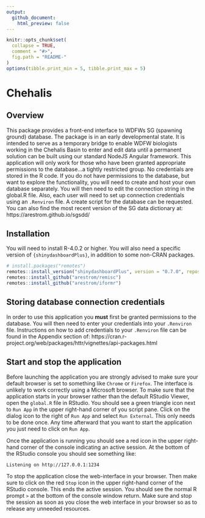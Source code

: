 ```yaml
---
output:
  github_document:
    html_preview: false
---
```


```r
knitr::opts_chunk$set(
  collapse = TRUE,
  comment = "#>",
  fig.path = "README-"
)
options(tibble.print_min = 5, tibble.print_max = 5)
```

# Chehalis

## Overview

This package provides a front-end interface to WDFWs SG (spawning ground) database. The package is in an early developmental state. It is intended to serve as a temporary bridge to enable WDFW biologists working in the Chehalis Basin to enter and edit data until a permanent solution can be built using our standard NodeJS Angular framework. This application will only work for those who have been granted appropriate permissions to the database...a tightly restricted group. No credentials are stored in the R code. If you do not have permissions to the database, but want to explore the functionality, you will need to create and host your own database separately. You will then need to edit the connection string in the global.R file. Also, each user will need to set up connection credentials using an `.Renviron` file. A create script for the database can be requested. You can also find the most recent version of the SG data dictionary at: https://arestrom.github.io/sgsdd/

## Installation

You will need to install R-4.0.2 or higher. You will also need a specific version of `{shinydashboardPlus}`, in addition to some non-CRAN packages.

```r
# install.packages("remotes")
remotes::install_version("shinydashboardPlus", version = "0.7.0", repos = "http://cran.us.r-project.org")
remotes::install_github("arestrom/remisc")
remotes::install_github("arestrom/iformr")
```

## Storing database connection credentials

In order to use this application you **must** first be granted permissions to the database. You will then need to enter your credentials into your `.Renviron` file. Instructions on how to add credentials to your `.Renviron` file can be found in the Appendix section of: https://cran.r-project.org/web/packages/httr/vignettes/api-packages.html

## Start and stop the application

Before launching the application you are strongly advised to make sure your default browser is set to something like `Chrome` or `Firefox`. The interface is unlikely to work correctly using a Microsoft browser. To make sure that the application starts in your browser rather than the default RStudio Viewer, open the `global.R` file in RStudio. You should see a green triangle icon next to `Run App` in the upper right-hand corner of you script pane. Click on the dialog icon to the right of `Run App` and select `Run External`. This only needs to be done once. Any time afterward that you want to start the application you just need to click on `Run App`. 

Once the application is running you should see a red icon in the upper right-hand corner of the console indicating an active session. At the bottom of the RStudio console you should see something like:

`Listening on http://127.0.0.1:1234`

To stop the application close the web-interface in your browser. Then make sure to click on the red `Stop` icon in the upper right-hand corner of the RStudio console. This ends the active session. You should see the normal R prompt `>` at the bottom of the console window return. Make sure and stop the session as soon as you close the web interface in your browser so as to release any unneeded resources. 
